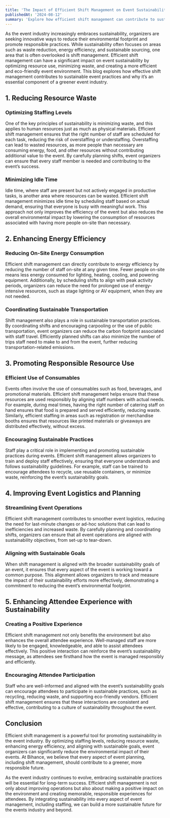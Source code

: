 ```yaml
---
title: 'The Impact of Efficient Shift Management on Event Sustainability Practices'
publishedAt: '2024-08-12'
summary: 'Explore how efficient shift management can contribute to sustainable event practices, reducing waste, optimizing resources, and promoting a greener, more responsible event industry.'
---
```


As the event industry increasingly embraces sustainability, organizers are seeking innovative ways to reduce their environmental footprint and promote responsible practices. While sustainability often focuses on areas such as waste reduction, energy efficiency, and sustainable sourcing, one area that is often overlooked is shift management. Efficient shift management can have a significant impact on event sustainability by optimizing resource use, minimizing waste, and creating a more efficient and eco-friendly event environment. This blog explores how effective shift management contributes to sustainable event practices and why it’s an essential component of a greener event industry.

## 1. **Reducing Resource Waste**

### Optimizing Staffing Levels

One of the key principles of sustainability is minimizing waste, and this applies to human resources just as much as physical materials. Efficient shift management ensures that the right number of staff are scheduled for each task, reducing the risk of overstaffing or understaffing. Overstaffing can lead to wasted resources, as more people than necessary are consuming energy, food, and other resources without contributing additional value to the event. By carefully planning shifts, event organizers can ensure that every staff member is needed and contributing to the event’s success.

### Minimizing Idle Time

Idle time, where staff are present but not actively engaged in productive tasks, is another area where resources can be wasted. Efficient shift management minimizes idle time by scheduling staff based on actual demand, ensuring that everyone is busy with meaningful work. This approach not only improves the efficiency of the event but also reduces the overall environmental impact by lowering the consumption of resources associated with having more people on-site than necessary.

## 2. **Enhancing Energy Efficiency**

### Reducing On-Site Energy Consumption

Efficient shift management can directly contribute to energy efficiency by reducing the number of staff on-site at any given time. Fewer people on-site means less energy consumed for lighting, heating, cooling, and powering equipment. Additionally, by scheduling shifts to align with peak activity periods, organizers can reduce the need for prolonged use of energy-intensive resources, such as stage lighting or AV equipment, when they are not needed.

### Coordinating Sustainable Transportation

Shift management also plays a role in sustainable transportation practices. By coordinating shifts and encouraging carpooling or the use of public transportation, event organizers can reduce the carbon footprint associated with staff travel. Efficiently planned shifts can also minimize the number of trips staff need to make to and from the event, further reducing transportation-related emissions.

## 3. **Promoting Responsible Resource Use**

### Efficient Use of Consumables

Events often involve the use of consumables such as food, beverages, and promotional materials. Efficient shift management helps ensure that these resources are used responsibly by aligning staff numbers with actual needs. For example, during meal times, having the right number of catering staff on hand ensures that food is prepared and served efficiently, reducing waste. Similarly, efficient staffing in areas such as registration or merchandise booths ensures that resources like printed materials or giveaways are distributed effectively, without excess.

### Encouraging Sustainable Practices

Staff play a critical role in implementing and promoting sustainable practices during events. Efficient shift management allows organizers to train and deploy staff effectively, ensuring that everyone understands and follows sustainability guidelines. For example, staff can be trained to encourage attendees to recycle, use reusable containers, or minimize waste, reinforcing the event’s sustainability goals.

## 4. **Improving Event Logistics and Planning**

### Streamlining Event Operations

Efficient shift management contributes to smoother event logistics, reducing the need for last-minute changes or ad-hoc solutions that can lead to inefficiencies and increased waste. By carefully planning and coordinating shifts, organizers can ensure that all event operations are aligned with sustainability objectives, from set-up to tear-down.

### Aligning with Sustainable Goals

When shift management is aligned with the broader sustainability goals of an event, it ensures that every aspect of the event is working toward a common purpose. This alignment allows organizers to track and measure the impact of their sustainability efforts more effectively, demonstrating a commitment to reducing the event’s environmental footprint.

## 5. **Enhancing Attendee Experience with Sustainability**

### Creating a Positive Experience

Efficient shift management not only benefits the environment but also enhances the overall attendee experience. Well-managed staff are more likely to be engaged, knowledgeable, and able to assist attendees effectively. This positive interaction can reinforce the event’s sustainability message, as attendees see firsthand how the event is managed responsibly and efficiently.

### Encouraging Attendee Participation

Staff who are well-informed and aligned with the event’s sustainability goals can encourage attendees to participate in sustainable practices, such as recycling, reducing waste, and supporting eco-friendly vendors. Efficient shift management ensures that these interactions are consistent and effective, contributing to a culture of sustainability throughout the event.

## Conclusion

Efficient shift management is a powerful tool for promoting sustainability in the event industry. By optimizing staffing levels, reducing resource waste, enhancing energy efficiency, and aligning with sustainable goals, event organizers can significantly reduce the environmental impact of their events. At Bihance, we believe that every aspect of event planning, including shift management, should contribute to a greener, more responsible future.

As the event industry continues to evolve, embracing sustainable practices will be essential for long-term success. Efficient shift management is not only about improving operations but also about making a positive impact on the environment and creating memorable, responsible experiences for attendees. By integrating sustainability into every aspect of event management, including staffing, we can build a more sustainable future for the events industry and beyond.